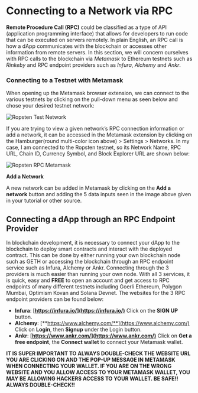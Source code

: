 # Connecting to a Network via RPC

**Remote Procedure Call (RPC)** could be classified as a type of API (application programming interface) that allows for developers to run code that can be executed on servers remotely.
In plain English, an RPC call is how a dApp communicates with the blockchain or accesses other information from remote servers. In this section, we will concern ourselves with RPC calls to
the blockchain via *Metamask* to Ethereum testnets such as *Rinkeby* and RPC endpoint providers such as *Infura*, *Alchemy* and *Ankr*.

### Connecting to a Testnet with Metamask

When opening up the Metamask browser extension, we can connect to the various testnets by
clicking on the pull-down menu as seen below and chose your desired testnet network:

![Ropsten Test Network](/public/assets/lessons/connect-with-rpc/networks4.png)

If you are trying to view a given network’s RPC connection information or add a network, it can be accessed in the Metamask extension by clicking on the Hamburger(round multi-color icon above) > Settings > Networks. In my case, I am connected to the Ropsten testnet, so its Network Name, RPC URL, Chain ID, Currency Symbol, and Block Explorer URL are shown below:

![Ropsten RPC Metamask](/public/assets/lessons/connect-with-rpc/ropsten-RPC-metamask.png)

**Add a Network**

A new network can be added in Metamask by clicking on the **Add a network** button and adding the 5 data inputs seen in the image above given in your tutorial or other source.

## Connecting a dApp through an RPC Endpoint Provider

In blockchain development, it is necessary to connect your dApp to the blockchain to deploy smart contracts and interact with the deployed contract. This can be done by either running your own blockchain node such as GETH or accessing the blockchain through an RPC endpoint service such as Infura, Alchemy or Ankr. Connecting through the 3 providers is much easier than running your own node. With all 3 services, it is quick, easy and **FREE** to open an account and get access to RPC endpoints of many different testnets including Goerli Ethereum, Polygon Mumbai, Optimism Kovan and Solana Devnet. The websites for the 3 RPC endpoint providers can be found below:

- **Infura**: [**https://infura.io/](https://infura.io/)** Click on the **SIGN UP** button.
- **Alchemy**: [**https://www.alchemy.com/**](https://www.alchemy.com/) Click on **Login**, then **Signup** under the Login button.
- **Ankr**: [**https://www.ankr.com/](https://www.ankr.com/)** Click on **Get a free endpoint**, the **Connect wallet** to connect your Metamask wallet.

**IT IS SUPER IMPORTANT TO ALWAYS DOUBLE-CHECK THE WEBSITE URL YOU ARE CLICKING ON AND THE POP-UP MESSAGE IN METAMASK WHEN CONNECTING YOUR WALLET. IF YOU ARE ON THE WRONG WEBSITE AND YOU ALLOW ACCESS TO YOUR METAMASK WALLET, YOU MAY BE ALLOWING HACKERS ACCESS TO YOUR WALLET.  BE SAFE!! ALWAYS DOUBLE-CHECK!!**